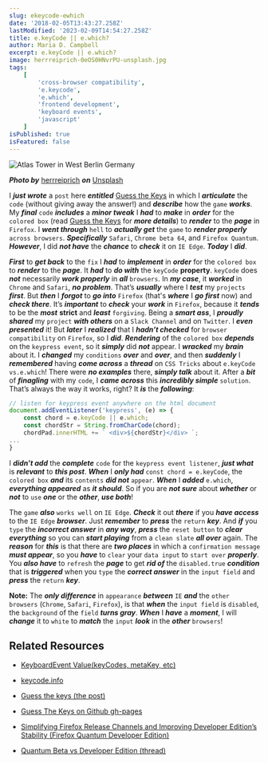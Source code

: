 ```yaml
---
slug: ekeycode-ewhich
date: '2018-02-05T13:43:27.258Z'
lastModified: '2023-02-09T14:54:27.258Z'
title: e.keyCode || e.which?
author: Maria D. Campbell
excerpt: e.keyCode || e.which?
image: herrreiprich-0eOS0HNvrPU-unsplash.jpg
tags:
    [ 
        'cross-browser compatibility',
        'e.keycode',
        'e.which',
        'frontend development',
        'keyboard events',
        'javascript'
    ]
isPublished: true
isFeatured: false
---
```


![Atlas Tower in West Berlin Germany](herrreiprich-0eOS0HNvrPU-unsplash.jpg)

***Photo by*** [herrreiprich](https://unsplash.com/@herrreiprich) ***on*** [Unsplash](https://unsplash.com/photos/0eOS0HNvrPU)

I ***just wrote*** a `post` here ***entitled*** [Guess the Keys](/posts/guess-the-keys/) in which I ***articulate*** the `code` (without giving away the answer!) and ***describe*** how
the `game` ***works***. My ***final*** `code` ***includes*** a ***minor tweak*** I ***had*** to ***make*** in ***order*** for the `colored box` (read [Guess the Keys](/posts/guess-the-keys/) for ***more details***) to ***render*** to the ***page*** in `Firefox`. I ***went through*** `hell` to ***actually get*** the `game` to ***render properly*** `across browsers`. **_Specifically_** `Safari`, `Chrome beta 64`, and `Firefox Quantum`. ***However***, I did ***not have*** the ***chance*** to ***check*** it on `IE Edge`. ***Today*** I ***did***.

***First*** to ***get back*** to the `fix` I ***had*** to ***implement*** in ***order*** for the `colored box` to ***render*** to the ***page***. It ***had*** to ***do with*** the `keyCode` **property**. `keyCode` does ***not*** necessarily ***work properly*** in ***all*** `browsers`. In ***my case***, it ***worked*** in `Chrome` and `Safari`, ***no problem***. That’s ***usually*** where I ***test*** my `projects`
***first***. But ***then*** I ***forgot*** to ***go into*** `Firefox` (that's ***where*** I ***go first*** now) and ***check there***. It’s ***important*** to ***check*** your ***work*** in `Firefox`, because it ***tends*** to be the **_most_** **strict** and **_least_** `forgiving`. Being a ***smart ass***, I ***proudly shared*** my `project` ***with others*** on a `Slack Channel` and on `Twitter`. I ***even presented*** it! But ***later*** I **_realized_** that I ***hadn’t checked*** for `browser compatibility` on `Firefox`, so I ***did***. ***Rendering*** of the `colored box` ***depends*** on the `keypress event`, so it ***simply*** did ***not*** appear. I ***wracked*** my ***brain*** about it. I ***changed*** my `conditions` ***over*** and ***over***, and then ***suddenly*** I ***remembered*** having ***come across*** a **_thread_** on `CSS Tricks` about `e.keyCode vs.e.which`! There were ***no examples*** there, ***simply talk*** about it. After a ***bit*** of ***finagling*** with my `code`, I ***came across*** this ***incredibly simple*** `solution`. That’s always the way it works, right? It ***is*** the ***following***:

```js
// listen for keypress event anywhere on the html document
document.addEventListener('keypress', (e) => {
    const chord = e.keyCode || e.which;
    const chordStr = String.fromCharCode(chord);
    chordPad.innerHTML += ` <div>${chordStr}</div> `;
...
}
```

I ***didn’t add*** the ***complete*** `code` for the `keypress event listener`, ***just what*** is
***relevant*** to ***this post***. ***When*** I ***only had*** `const chord = e.keyCode`, the `colored box` ***and*** its `contents` ***did not*** `appear`. ***When*** I **_added_** `e.which`, ***everything appeared*** as ***it should***. So if you are ***not sure*** about ***whether*** or ***not*** to `use` ***one*** or the ***other***, ***use both***!

The `game` ***also*** `works well` on `IE Edge`. ***Check*** it out ***there*** if you ***have access*** to the `IE Edge` ***browser***. Just ***remember*** to **_press_** the `return` ***key***.
And ***if*** you `type` the ***incorrect answer*** in ***any way***, **_press_** the `reset button` to ***clear everything*** so you can ***start playing*** from a `clean slate`
***all over*** again. The ***reason*** for ***this*** is that there are ***two places*** in which a
`confirmation message` ***must appear***, so you ***have*** to `clear` your `data input` to `start over` ***properly***. You ***also have*** to `refresh` the ***page*** to get ***rid of*** the
`disabled.true` ***condition*** that is **_triggered_** when you `type` the ***correct answer*** in the `input field` and **_press_** the `return` ***key***.

**Note:** The ***only difference*** in `appearance` ***between*** `IE` ***and*** the `other browsers`
(`Chrome`, `Safari`, `Firefox`), is that ***when*** the `input field` is `disabled`, the
`background` of the `field` ***turns gray***. ***When*** I ***have*** a ***moment***, I will ***change*** it to `white` to ***match*** the `input` ***look*** in the ***other*** `browsers`!

## Related Resources

- [KeyboardEvent Value(keyCodes, metaKey, etc)](https://css-tricks.com/snippets/javascript/javascript-keycodes/)

- [keycode.info](http://keycode.info/)

- [Guess the keys (the post)](/blog/guess-the-keys/)

- [Guess The Keys on Github gh-pages](https://interglobalmedia.github.io/guess-the-keys/)

- [Simplifying Firefox Release Channels and Improving Developer Edition’s Stability (Firefox Quantum Developer Edition)](https://hacks.mozilla.org/2017/04/simplifying-firefox-release-channels/)

- [Quantum Beta vs Developer Edition (thread)](https://hacks.mozilla.org/2017/04/simplifying-firefox-release-channels/)

